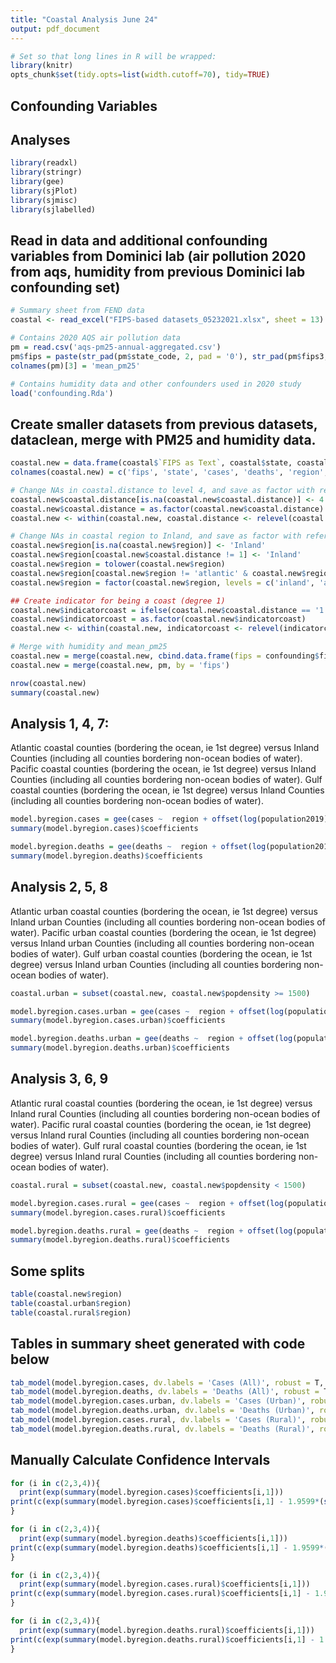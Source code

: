 ```yaml
---
title: "Coastal Analysis June 24"
output: pdf_document
---
```


```r
# Set so that long lines in R will be wrapped:
library(knitr)
opts_chunk$set(tidy.opts=list(width.cutoff=70), tidy=TRUE)
```

\section{Summary}
## Confounding Variables
\begin{enumerate}
\item Population Density. Reflects the role of social distance in airborne propagation. We should in all our comparisons keep this variable as fixed as we can while avoiding the comparison of small sets of data.
\item All Ages in Poverty (\%). Reflects propensity to respect hygiene (notably mask adoption) and social distance rules (living circumstances and ability to stay-at-home).
\item Median Income. Similar to (2) while an independent variable (poverty rate may be high and median income high or low dependent on the wealth gap).
\item Percent adult obesity. Reflects propensity to generate respiratory droplets — and observed correlation with COVID infection/symptom severity. 
\item Voter margin 2020 election. Reflects propensity to wear masks. Independent variable to (7).
\item Median age 2019. Reflects propensity to generate respiratory droplets — and observed correlation with COVID infection/symptom severity. 
\item Voting party in the 2020 presidential election. See (5).
\item Air pollution (PM 2.5) (Dominici lab data). Reflects propensity to generate respiratory droplets — and observed correlation with COVID infection/symptom severity. Should use 2020 PM 2.5 data if available given the importance of the fire season in 2020.
\item Mean winter and summer humidity (Dominici lab data). Reflects propensity to generate respiratory droplets — and observed correlation with COVID infection/symptom severity. 
\end{enumerate}

## Analyses
\begin{itemize}
\item  Atlantic coastal counties (bordering the ocean, ie 1st degree) versus Inland Counties (including all counties bordering non-ocean bodies of water).
\item Atlantic urban coastal counties (bordering the ocean, ie 1st degree) versus Inland  urban Counties (including all counties bordering non-ocean bodies of water).
\item Atlantic rural coastal counties (bordering the ocean, ie 1st degree) versus Inland  rural Counties (including all counties bordering non-ocean bodies of water).

\item Pacific coastal counties (bordering the ocean, ie 1st degree) versus Inland Counties (including all counties bordering non-ocean bodies of water).
\item Pacific urban coastal counties (bordering the ocean, ie 1st degree) versus Inland  urban Counties (including all counties bordering non-ocean bodies of water).
\item Pacific rural coastal counties (bordering the ocean, ie 1st degree) versus Inland  rural Counties (including all counties bordering non-ocean bodies of water).

\item Gulf coastal counties (bordering the ocean, ie 1st degree) versus Inland Counties (including all counties bordering non-ocean bodies of water).
\item Gulf urban coastal counties (bordering the ocean, ie 1st degree) versus Inland  urban Counties (including all counties bordering non-ocean bodies of water).
\item Gulf rural coastal counties (bordering the ocean, ie 1st degree) versus Inland  rural Counties (including all counties bordering non-ocean bodies of water).
\end{itemize}

\newpage
```r
library(readxl)
library(stringr)
library(gee)
library(sjPlot)
library(sjmisc)
library(sjlabelled)
```

\section{Analyses}
## Read in data and additional confounding variables from Dominici lab (air pollution 2020 from aqs, humidity from previous Dominici lab confounding set)
```r
# Summary sheet from FEND data
coastal <- read_excel("FIPS-based datasets_05232021.xlsx", sheet = 13)

# Contains 2020 AQS air pollution data
pm = read.csv('aqs-pm25-annual-aggregated.csv')
pm$fips = paste(str_pad(pm$state_code, 2, pad = '0'), str_pad(pm$fips3, 3, pad = '0'), sep ="")
colnames(pm)[3] = 'mean_pm25'

# Contains humidity data and other confounders used in 2020 study
load('confounding.Rda') 
```

## Create smaller datasets from previous datasets, dataclean, merge with PM25 and humidity data.
```r
coastal.new = data.frame(coastal$`FIPS as Text`, coastal$state, coastal$cases, coastal$deaths, coastal$`Country REGION`, coastal$`Coastal Distance`, coastal$`Population 2019 Estimate`, coastal$`Population Density`, coastal$`All Ages in Poverty (%)`, coastal$`Median Income`, coastal$`percent adult obesity`, coastal$`diff/total`, coastal$`Politcal alignment 2020 election`, coastal$`median age 2019`)
colnames(coastal.new) = c('fips', 'state', 'cases', 'deaths', 'region', 'coastal.distance', 'population2019', 'popdensity', 'poverty', 'median_income', 'pct_obesity', 'voter_margin_2020', 'party', 'median_age')

# Change NAs in coastal.distance to level 4, and save as factor with reference level 4.
coastal.new$coastal.distance[is.na(coastal.new$coastal.distance)] <- 4
coastal.new$coastal.distance = as.factor(coastal.new$coastal.distance)
coastal.new <- within(coastal.new, coastal.distance <- relevel(coastal.distance, ref = 4))

# Change NAs in coastal region to Inland, and save as factor with reference level Inland
coastal.new$region[is.na(coastal.new$region)] <- 'Inland'
coastal.new$region[coastal.new$coastal.distance != 1] <- 'Inland'
coastal.new$region = tolower(coastal.new$region)
coastal.new$region[coastal.new$region != 'atlantic' & coastal.new$region != 'gulf of mexico' & coastal.new$region != 'pacific' ] = 'inland'
coastal.new$region = factor(coastal.new$region, levels = c('inland', 'atlantic', 'gulf of mexico', 'pacific'))

## Create indicator for being a coast (degree 1) 
coastal.new$indicatorcoast = ifelse(coastal.new$coastal.distance == '1', 'Coastal', 'NonCoastal')
coastal.new$indicatorcoast = as.factor(coastal.new$indicatorcoast)
coastal.new <- within(coastal.new, indicatorcoast <- relevel(indicatorcoast, ref = 'NonCoastal'))

# Merge with humidity and mean_pm25
coastal.new = merge(coastal.new, cbind.data.frame(fips = confounding$fips, mean_summer_rm = confounding$mean_summer_rm, mean_winter_rm = confounding$mean_winter_rm), by = 'fips')
coastal.new = merge(coastal.new, pm, by = 'fips')

nrow(coastal.new)
summary(coastal.new)
```

\newpage
## Analysis 1, 4, 7: 
Atlantic coastal counties (bordering the ocean, ie 1st degree) versus Inland Counties (including all counties bordering non-ocean bodies of water).
Pacific coastal counties (bordering the ocean, ie 1st degree) versus Inland Counties (including all counties bordering non-ocean bodies of water).
Gulf coastal counties (bordering the ocean, ie 1st degree) versus Inland Counties (including all counties bordering non-ocean bodies of water).

```r
model.byregion.cases = gee(cases ~  region + offset(log(population2019)) + scale(popdensity) + scale(poverty) + scale(log(median_income)) + scale(pct_obesity) + scale(voter_margin_2020) + scale(median_age) + factor(party) + scale(mean_pm25) + scale(mean_summer_rm) + scale(mean_winter_rm), family = poisson(link = "log"),  data = coastal.new, id = as.factor(state))
summary(model.byregion.cases)$coefficients

model.byregion.deaths = gee(deaths ~  region + offset(log(population2019)) + scale(popdensity) + scale(poverty) + scale(log(median_income)) + scale(pct_obesity) + scale(voter_margin_2020) + scale(median_age) + factor(party) + scale(mean_pm25) + scale(mean_summer_rm) + scale(mean_winter_rm), family = poisson(link = "log"),  data = coastal.new, id = as.factor(state))
summary(model.byregion.deaths)$coefficients
```
\newpage
## Analysis 2, 5, 8
Atlantic urban coastal counties (bordering the ocean, ie 1st degree) versus Inland  urban Counties (including all counties bordering non-ocean bodies of water).
Pacific urban coastal counties (bordering the ocean, ie 1st degree) versus Inland  urban Counties (including all counties bordering non-ocean bodies of water).
Gulf urban coastal counties (bordering the ocean, ie 1st degree) versus Inland  urban Counties (including all counties bordering non-ocean bodies of water).

```r
coastal.urban = subset(coastal.new, coastal.new$popdensity >= 1500)

model.byregion.cases.urban = gee(cases ~  region + offset(log(population2019)) + scale(popdensity) + scale(poverty) + scale(log(median_income)) + scale(pct_obesity) + scale(voter_margin_2020) + scale(median_age) + factor(party) + scale(mean_pm25) + scale(mean_summer_rm) + scale(mean_winter_rm), family = poisson(link = "log"),  data = coastal.urban, id = as.factor(state))
summary(model.byregion.cases.urban)$coefficients

model.byregion.deaths.urban = gee(deaths ~  region + offset(log(population2019)) + scale(popdensity) + scale(poverty) + scale(log(median_income)) + scale(pct_obesity) + scale(voter_margin_2020) + scale(median_age) + factor(party) + scale(mean_pm25) + scale(mean_summer_rm) + scale(mean_winter_rm), family = poisson(link = "log"),  data = coastal.urban, id = as.factor(state))
summary(model.byregion.deaths.urban)$coefficients
```
\newpage
## Analysis 3, 6, 9
Atlantic rural coastal counties (bordering the ocean, ie 1st degree) versus Inland  rural Counties (including all counties bordering non-ocean bodies of water).
Pacific rural coastal counties (bordering the ocean, ie 1st degree) versus Inland  rural Counties (including all counties bordering non-ocean bodies of water).
Gulf rural coastal counties (bordering the ocean, ie 1st degree) versus Inland  rural Counties (including all counties bordering non-ocean bodies of water).

```r
coastal.rural = subset(coastal.new, coastal.new$popdensity < 1500)

model.byregion.cases.rural = gee(cases ~  region + offset(log(population2019)) + scale(popdensity) + scale(poverty) + scale(log(median_income)) + scale(pct_obesity) + scale(voter_margin_2020) + scale(median_age) + factor(party) + scale(mean_pm25) + scale(mean_summer_rm) + scale(mean_winter_rm), family = poisson(link = "log"),  data = coastal.rural, id = as.factor(state))
summary(model.byregion.cases.rural)$coefficients

model.byregion.deaths.rural = gee(deaths ~  region + offset(log(population2019)) + scale(popdensity) + scale(poverty) + scale(log(median_income)) + scale(pct_obesity) + scale(voter_margin_2020) + scale(median_age) + factor(party) + scale(mean_pm25) + scale(mean_summer_rm) + scale(mean_winter_rm), family = poisson(link = "log"),  data = coastal.rural, id = as.factor(state))
summary(model.byregion.deaths.rural)$coefficients
```
\newpage
## Some splits
```r
table(coastal.new$region)
table(coastal.urban$region)
table(coastal.rural$region)
```

## Tables in summary sheet generated with code below
```r
tab_model(model.byregion.cases, dv.labels = 'Cases (All)', robust = T, digits = 3)
tab_model(model.byregion.deaths, dv.labels = 'Deaths (All)', robust = T, digits = 3)
tab_model(model.byregion.cases.urban, dv.labels = 'Cases (Urban)', robust = T, digits = 3)
tab_model(model.byregion.deaths.urban, dv.labels = 'Deaths (Urban)', robust = T, digits = 3)
tab_model(model.byregion.cases.rural, dv.labels = 'Cases (Rural)', robust = T, digits = 3)
tab_model(model.byregion.deaths.rural, dv.labels = 'Deaths (Rural)', robust = T, digits = 3)
```

## Manually Calculate Confidence Intervals
```r
for (i in c(2,3,4)){
  print(exp(summary(model.byregion.cases)$coefficients[i,1]))
print(c(exp(summary(model.byregion.cases)$coefficients[i,1] - 1.9599*(summary(model.byregion.cases)$coefficients[i,4])), exp(summary(model.byregion.cases)$coefficients[i,1] + 1.9599*(summary(model.byregion.cases)$coefficients[i,4]))))
}

for (i in c(2,3,4)){
  print(exp(summary(model.byregion.deaths)$coefficients[i,1]))
print(c(exp(summary(model.byregion.deaths)$coefficients[i,1] - 1.9599*(summary(model.byregion.deaths)$coefficients[i,4])), exp(summary(model.byregion.deaths)$coefficients[i,1] + 1.9599*(summary(model.byregion.deaths)$coefficients[i,4]))))
}

for (i in c(2,3,4)){
  print(exp(summary(model.byregion.cases.rural)$coefficients[i,1]))
print(c(exp(summary(model.byregion.cases.rural)$coefficients[i,1] - 1.9599*(summary(model.byregion.cases.rural)$coefficients[i,4])), exp(summary(model.byregion.cases.rural)$coefficients[i,1] + 1.9599*(summary(model.byregion.cases.rural)$coefficients[i,4]))))
}

for (i in c(2,3,4)){
  print(exp(summary(model.byregion.deaths.rural)$coefficients[i,1]))
print(c(exp(summary(model.byregion.deaths.rural)$coefficients[i,1] - 1.9599*(summary(model.byregion.deaths.rural)$coefficients[i,4])), exp(summary(model.byregion.deaths.rural)$coefficients[i,1] + 1.9599*(summary(model.byregion.deaths.rural)$coefficients[i,4]))))
}
```





